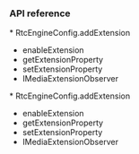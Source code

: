 <PlatformWrapper platform="android">

### API reference

<ProductWrapper notAllowed="voice-calling">
* <Link to="{{Global.API_REF_ANDROID_ROOT}}/rtc_api_data_type.html#api_irtcengine_addextension">RtcEngineConfig.addExtension</Link>

* <Link to="{{Global.API_REF_ANDROID_ROOT}}/class_irtcengine.html#api_irtcengine_enableextension">enableExtension</Link>

* <Link to="{{Global.API_REF_ANDROID_ROOT}}/class_irtcengine.html#api_irtcengine_getextensionproperty">getExtensionProperty</Link>

* <Link to="{{Global.API_REF_ANDROID_ROOT}}/class_irtcengine.html#api_irtcengine_setextensionproperty">setExtensionProperty</Link>

* <Link to="{{Global.API_REF_ANDROID_ROOT}}/class_imediaextensionobserver.html">IMediaExtensionObserver</Link>
</ProductWrapper>

<ProductWrapper product="voice-calling">
* <Link to="{{Global.API_REF_ANDROID_ROOT_VOICE_SDK}}/rtc_api_data_type.html#api_irtcengine_addextension">RtcEngineConfig.addExtension</Link>

* <Link to="{{Global.API_REF_ANDROID_ROOT_VOICE_SDK}}/class_irtcengine.html#api_irtcengine_enableextension">enableExtension</Link>

* <Link to="{{Global.API_REF_ANDROID_ROOT_VOICE_SDK}}/class_irtcengine.html#api_irtcengine_getextensionproperty">getExtensionProperty</Link>

* <Link to="{{Global.API_REF_ANDROID_ROOT_VOICE_SDK}}/class_irtcengine.html#api_irtcengine_setextensionproperty">setExtensionProperty</Link>

* <Link to="{{Global.API_REF_ANDROID_ROOT_VOICE_SDK}}/class_imediaextensionobserver.html">IMediaExtensionObserver</Link>
</ProductWrapper>

</PlatformWrapper>
